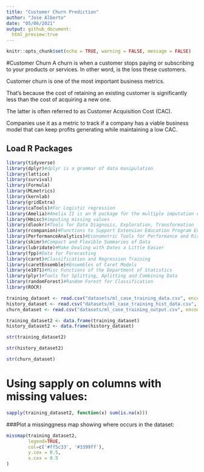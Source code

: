 ```yaml
---
title: "Customer Churn Prediction"
author: "Jose Alberto"
date: "05/06/2021"
output: github_document:
  html_preview:true
---
```


```r
knitr::opts_chunk$set(echo = TRUE, warning = FALSE, message = FALSE)
```


#Customer Churn
A churn is when a customer stops paying or subscribing to your products or  services.
In other word, is the loss these customers.

Customer churn is one of the most important business metrics.

That’s because the cost of retaining an existing customer is significantly less than the cost of acquiring a new one.

The latter is often referred to as Customer Acquisition Cost (CAC).

Companies use it as a metric to track if a company has a viable business model that can keep profits generating while maintaining a low CAC.

## Load R Packages 

```r
library(tidyverse)
library(dplyr)#dplyr is a grammar of data manipulation
library(lattice)
library(survival)
library(Formula)
library(MLmetrics)
library(kernlab)
library(gridExtra)
library(caTools)#For Logistic regression
library(Amelia)#Amelia II is an R package for the multiple imputation of multivariate incomplete data
library(Hmisc)#imputing missing values
library(dlookr)#Tools for Data Diagnosis, Exploration, Transformation
library(rcompanion)#Functions to Support Extension Education Program Evaluation
library(PerformanceAnalytics)#Econometric Tools for Performance and Risk Analysis
library(skimr)#Compact and Flexible Summaries of Data
library(lubridate)#Make Dealing with Dates a Little Easier
library(fpp)#Data for Forecasting
library(caret)#Classification and Regression Training        
library(caretEnsemble)#Ensembles of Caret Models
library(e1071)#Misc Functions of the Department of Statistics
library(plyr)#Tools for Splitting, Aplitting and Combining Data
library(randomForest)#Random Forest for Classification 
library(ROCR)
```



```r
training_dataset <- read.csv("datasets/ml_case_training_data.csv", encoding='UTF-8', header = TRUE)
history_dataset <- read.csv("datasets/ml_case_training_hist_data.csv", encoding='UTF-8', header = TRUE)
churn_dataset <- read.csv("datasets/ml_case_training_output.csv", encoding='UTF-8', header=TRUE)
```



```r
training_dataset2 <- data.frame(training_dataset)
history_dataset2 <- data.frame(history_dataset)
```




```r
str(training_dataset2)
```


```r
str(history_dataset2)
```


```r
str(churn_dataset)
```




# Using sapply on columns with missing values:
```r
sapply(training_dataset2, function(x) sum(is.na(x)))
```

###Plot a missinggness map showing where occurs in the dataset:

```r
missmap(training_dataset2, 
        legend=TRUE,
        col=c('#ff5c33', '#3399ff'),
        y.cex = 0.5,
        x.cex = 0.5
)
```

